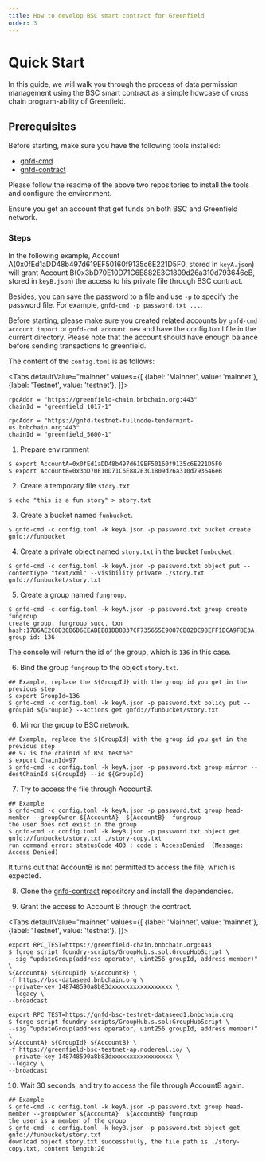 ```yaml
---
title: How to develop BSC smart contract for Greenfield
order: 3
---
```


# Quick Start

In this guide, we will walk you through the process of data permission management using the BSC smart contract as a simple howcase of cross chain program-ability of Greenfield.

## Prerequisites

Before starting, make sure you have the following tools installed:
- [gnfd-cmd](https://github.com/bnb-chain/greenfield-cmd)
- [gnfd-contract](https://github.com/bnb-chain/greenfield-contracts)

Please follow the readme of the above two repositories to install the tools and configure the environment.

Ensure you get an account that get funds on both BSC and Greenfield network.

### Steps

In the following example, Account A(0x0fEd1aDD48b497d619EF50160f9135c6E221D5F0, stored in `keyA.json`) will grant Account B(0x3bD70E10D71C6E882E3C1809d26a310d793646eB, stored in `keyB.json`)
the access to his private file through BSC contract.

Besides, you can save the password to a file and use `-p` to specify the password file. For example, `gnfd-cmd -p password.txt ...`.

Before starting, please make sure you created related accounts by `gnfd-cmd account import` or  `gnfd-cmd account new` and have the config.toml file in the current directory.
Please note that the account should have enough balance before sending transactions to greenfield.

The content of the `config.toml` is as follows:


<Tabs
  defaultValue="mainnet"
  values={[
    {label: 'Mainnet', value: 'mainnet'},
    {label: 'Testnet', value: 'testnet'},
  ]}>
  <TabItem value="mainnet">

	rpcAddr = "https://greenfield-chain.bnbchain.org:443"
	chainId = "greenfield_1017-1"

  </TabItem>
  <TabItem value="testnet">

	rpcAddr = "https://gnfd-testnet-fullnode-tendermint-us.bnbchain.org:443"
	chainId = "greenfield_5600-1"

  </TabItem>
</Tabs>

1. Prepare environment

```shell
$ export AccountA=0x0fEd1aDD48b497d619EF50160f9135c6E221D5F0
$ export AccountB=0x3bD70E10D71C6E882E3C1809d26a310d793646eB
```

2. Create a temporary file `story.txt`

```shell
$ echo "this is a fun story" > story.txt 
```

3. Create a bucket named `funbucket`.

```shell
$ gnfd-cmd -c config.toml -k keyA.json -p password.txt bucket create gnfd://funbucket
```

4. Create a private object named `story.txt` in the bucket `funbucket`.

```shell
$ gnfd-cmd -c config.toml -k keyA.json -p password.txt object put --contentType "text/xml" --visibility private ./story.txt  gnfd://funbucket/story.txt
```

5. Create a group named `fungroup`.

```shell
$ gnfd-cmd -c config.toml -k keyA.json -p password.txt group create fungroup
create group: fungroup succ, txn hash:17B6AE2C8D30B6D6EEABEE81DB8B37CF735655E9087CB02DC98EFF1DCA9FBE3A, group id: 136 
```

The console will return the id of the group, which is `136` in this case.

6. Bind the group `fungroup` to the object `story.txt`.

```shell
## Example, replace the ${GroupId} with the group id you get in the previous step
$ export GroupId=136
$ gnfd-cmd -c config.toml -k keyA.json -p password.txt policy put --groupId ${GroupId} --actions get gnfd://funbucket/story.txt   
```

6. Mirror the group to BSC network.

```shell
## Example, replace the ${GroupId} with the group id you get in the previous step
## 97 is the chainId of BSC testnet
$ export ChainId=97
$ gnfd-cmd -c config.toml -k keyA.json -p password.txt group mirror --destChainId ${GroupId} --id ${GroupId} 
```

7. Try to access the file through AccountB.
    
```shell
## Example
$ gnfd-cmd -c config.toml -k keyA.json -p password.txt group head-member --groupOwner ${AccountA}  ${AccountB}  fungroup
the user does not exist in the group
$ gnfd-cmd -c config.toml -k keyB.json -p password.txt object get gnfd://funbucket/story.txt ./story-copy.txt
run command error: statusCode 403 : code : AccessDenied  (Message: Access Denied)
```

It turns out that AccountB is not permitted to access the file, which is expected.

8. Clone the [gnfd-contract](https://github.com/bnb-chain/greenfield-contracts) repository and install the dependencies.

9. Grant the access to Account B through the contract.

<Tabs
  defaultValue="mainnet"
  values={[
    {label: 'Mainnet', value: 'mainnet'},
    {label: 'Testnet', value: 'testnet'},
  ]}>
  <TabItem value="mainnet">

	export RPC_TEST=https://greenfield-chain.bnbchain.org:443
	$ forge script foundry-scripts/GroupHub.s.sol:GroupHubScript \
	--sig "updateGroup(address operator, uint256 groupId, address member)" \
	${AccountA} ${GroupId} ${AccountB} \
	-f https://bsc-dataseed.bnbchain.org \
	--private-key 148748590a8b83dxxxxxxxxxxxxxxxxx \
	--legacy \
	--broadcast

  </TabItem>
  <TabItem value="testnet">

	export RPC_TEST=https://gnfd-bsc-testnet-dataseed1.bnbchain.org
	$ forge script foundry-scripts/GroupHub.s.sol:GroupHubScript \
	--sig "updateGroup(address operator, uint256 groupId, address member)" \
	${AccountA} ${GroupId} ${AccountB} \
	-f https://greenfield-bsc-testnet-ap.nodereal.io/ \
	--private-key 148748590a8b83dxxxxxxxxxxxxxxxxx \
	--legacy \
	--broadcast

  </TabItem>
</Tabs>



10. Wait 30 seconds, and try to access the file through AccountB again.
```shell
## Example
$ gnfd-cmd -c config.toml -k keyA.json -p password.txt group head-member --groupOwner ${AccountA}  ${AccountB} fungroup
the user is a member of the group
$ gnfd-cmd -c config.toml -k keyB.json -p password.txt object get gnfd://funbucket/story.txt 
download object story.txt successfully, the file path is ./story-copy.txt, content length:20
```
